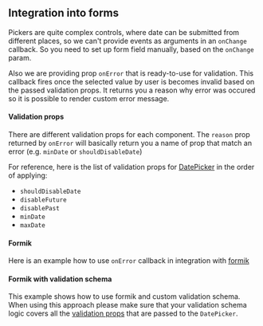 
<PageMeta title="Form integration" />

## Integration into forms

Pickers are quite complex controls, where date can be submitted from different places, so we can't provide events as arguments in
an `onChange` callback. So you need to set up form field manually, based on the `onChange` param.

Also we are providing prop `onError` that is ready-to-use for validation. This callback fires once
the selected value by user is becomes invalid based on the passed validation props.
It returns you a reason why error was occured so it is possible to render custom error message.

<Ad />

#### Validation props

There are different validation props for each component. The `reason` prop returned by `onError`
will basically return you a name of prop that match an error (e.g. `minDate` or `shouldDisableDate`)

For reference, here is the list of validation props for [DatePicker](/api/DatePicker) in the order of applying:

- `shouldDisableDate`
- `disableFuture`
- `disablePast`
- `minDate`
- `maxDate`

#### Formik

Here is an example how to use `onError` callback in integration with [formik](https://jaredpalmer.com/formik)

<Example source={FormikOurValidationExample} />

#### Formik with validation schema

This example shows how to use formik and custom validation schema. When using this approach please make sure that
your validation schema logic covers all the [validation props](#validation-props) that are passed to the `DatePicker`.

<Example source={FormikValidationSchema} />
